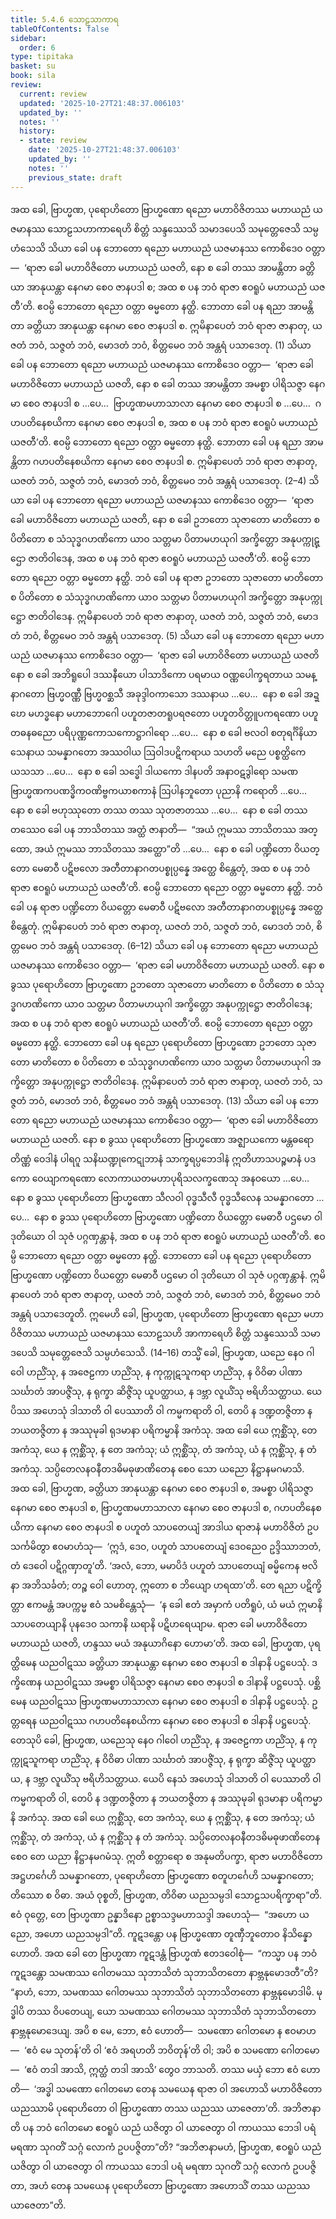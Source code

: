 ```yaml
---
title: 5.4.6 သောဠသာကာရ
tableOfContents: false
sidebar:
  order: 6
type: tipitaka
basket: su
book: sila
review:
  current: review
  updated: '2025-10-27T21:48:37.006103'
  updated_by: ''
  notes: ''
  history:
  - state: review
    date: '2025-10-27T21:48:37.006103'
    updated_by: ''
    notes: ''
    previous_state: draft
---
```



<ReviewStatus review={frontmatter.review} showDetails={true} />

<HypothesisAnnotation frontmatter={frontmatter} />

<DynamicBreadcrumb />

<Division number="344" book="sila" e="ch" v="6" p="132">

<Paragraph number="555" book="sila">
အထ ခေါ, ဗြာဟ္မဏ, ပုရောဟိတော ဗြာဟ္မဏော ရညော မဟာဝိဇိတဿ မဟာယညံ ယဇမာနဿ သောဠသဟာကာရေဟိ စိတ္တံ သန္ဒဿေသိ သမာဒပေသိ သမုတ္တေဇေသိ သမ္ပဟံသေသိ သိယာ ခေါ ပန ဘောတော ရညော မဟာယညံ ယဇမာနဿ ကောစိဒေဝ ဝတ္တာ—  ‘ရာဇာ ခေါ မဟာဝိဇိတော မဟာယညံ ယဇတိ, နော စ ခေါ တဿ အာမန္တိတာ ခတ္တိယာ အာနုယန္တာ နေဂမာ စေဝ ဇာနပဒါ စ; အထ စ ပန ဘဝံ ရာဇာ ဧဝရူပံ မဟာယညံ ယဇတီ’တိ. ဧဝမ္ပိ ဘောတော ရညော ဝတ္တာ ဓမ္မတော နတ္ထိ. ဘောတာ ခေါ ပန ရညာ အာမန္တိတာ ခတ္တိယာ အာနုယန္တာ နေဂမာ စေဝ ဇာနပဒါ စ. ဣမိနာပေတံ ဘဝံ ရာဇာ ဇာနာတု, ယဇတံ ဘဝံ, သဇ္ဇတံ ဘဝံ, မောဒတံ ဘဝံ, စိတ္တမေဝ ဘဝံ အန္တရံ ပသာဒေတု. (1)
</Paragraph>

<Paragraph number="556" book="sila">
သိယာ ခေါ ပန ဘောတော ရညော မဟာယညံ ယဇမာနဿ ကောစိဒေဝ ဝတ္တာ—  ‘ရာဇာ ခေါ မဟာဝိဇိတော မဟာယညံ ယဇတိ, နော စ ခေါ တဿ အာမန္တိတာ အမစ္စာ ပါရိသဇ္ဇာ နေဂမာ စေဝ ဇာနပဒါ စ …ပေ…  ဗြာဟ္မဏမဟာသာလာ နေဂမာ စေဝ ဇာနပဒါ စ …ပေ…  ဂဟပတိနေစယိကာ နေဂမာ စေဝ ဇာနပဒါ စ, အထ စ ပန ဘဝံ ရာဇာ ဧဝရူပံ မဟာယညံ ယဇတီ’တိ. ဧဝမ္ပိ ဘောတော ရညော ဝတ္တာ ဓမ္မတော နတ္ထိ. ဘောတာ ခေါ ပန ရညာ အာမန္တိတာ ဂဟပတိနေစယိကာ နေဂမာ စေဝ ဇာနပဒါ စ. ဣမိနာပေတံ ဘဝံ ရာဇာ ဇာနာတု, ယဇတံ ဘဝံ, သဇ္ဇတံ ဘဝံ, မောဒတံ ဘဝံ, စိတ္တမေဝ ဘဝံ အန္တရံ ပသာဒေတု. (2–4)
</Paragraph>

<Paragraph number="557" book="sila">
သိယာ ခေါ ပန ဘောတော ရညော မဟာယညံ ယဇမာနဿ ကောစိဒေဝ ဝတ္တာ—  ‘ရာဇာ ခေါ မဟာဝိဇိတော မဟာယညံ ယဇတိ, နော စ ခေါ ဥဘတော သုဇာတော မာတိတော စ ပိတိတော စ သံသုဒ္ဓဂဟဏိကော ယာဝ သတ္တမာ ပိတာမဟယုဂါ အက္ခိတ္တော အနုပက္ကုဋ္ဌော ဇာတိဝါဒေန, အထ စ ပန ဘဝံ ရာဇာ ဧဝရူပံ မဟာယညံ ယဇတီ’တိ. ဧဝမ္ပိ ဘောတော ရညော ဝတ္တာ ဓမ္မတော နတ္ထိ. ဘဝံ ခေါ ပန ရာဇာ ဥဘတော သုဇာတော မာတိတော စ ပိတိတော စ သံသုဒ္ဓဂဟဏိကော ယာဝ သတ္တမာ ပိတာမဟယုဂါ အက္ခိတ္တော အနုပက္ကုဋ္ဌော ဇာတိဝါဒေန. ဣမိနာပေတံ ဘဝံ ရာဇာ ဇာနာတု, ယဇတံ ဘဝံ, သဇ္ဇတံ ဘဝံ, မောဒတံ ဘဝံ, စိတ္တမေဝ ဘဝံ အန္တရံ ပသာဒေတု. (5)
</Paragraph>

<Paragraph number="558" book="sila">
သိယာ ခေါ ပန ဘောတော ရညော မဟာယညံ ယဇမာနဿ ကောစိဒေဝ ဝတ္တာ—  ‘ရာဇာ ခေါ မဟာဝိဇိတော မဟာယညံ ယဇတိ နော စ ခေါ အဘိရူပေါ ဒဿနီယော ပါသာဒိကော ပရမာယ ဝဏ္ဏပေါက္ခရတာယ သမန္နာဂတော ဗြဟ္မဝဏ္ဏီ ဗြဟ္မဝစ္ဆသီ အခုဒ္ဒါဝကာသော ဒဿနာယ …ပေ…  နော စ ခေါ အဍ္ဎော မဟဒ္ဓနော မဟာဘောဂေါ ပဟူတဇာတရူပရဇတော ပဟူတဝိတ္တူပကရဏော ပဟူတဓနဓညော ပရိပုဏ္ဏကောသကောဋ္ဌာဂါရော …ပေ…  နော စ ခေါ ဗလဝါ စတုရင်္ဂိနိယာ သေနာယ သမန္နာဂတော အဿဝါယ ဩဝါဒပဋိကရာယ သဟတိ မညေ ပစ္စတ္ထိကေ ယသသာ …ပေ…  နော စ ခေါ သဒ္ဓေါ ဒါယကော ဒါနပတိ အနာဝဋဒွါရော သမဏဗြာဟ္မဏကပဏဒ္ဓိကဝဏိဗ္ဗကယာစကာနံ ဩပါနဘူတော ပုညာနိ ကရောတိ …ပေ…  နော စ ခေါ ဗဟုဿုတော တဿ တဿ သုတဇာတဿ …ပေ…  နော စ ခေါ တဿ တဿေဝ ခေါ ပန ဘာသိတဿ အတ္ထံ ဇာနာတိ—  “အယံ ဣမဿ ဘာသိတဿ အတ္ထော, အယံ ဣမဿ ဘာသိတဿ အတ္ထော”တိ …ပေ…  နော စ ခေါ ပဏ္ဍိတော ဝိယတ္တော မေဓာဝီ ပဋိဗလော အတီတာနာဂတပစ္စုပ္ပန္နေ အတ္ထေ စိန္တေတုံ, အထ စ ပန ဘဝံ ရာဇာ ဧဝရူပံ မဟာယညံ ယဇတီ’တိ. ဧဝမ္ပိ ဘောတော ရညော ဝတ္တာ ဓမ္မတော နတ္ထိ. ဘဝံ ခေါ ပန ရာဇာ ပဏ္ဍိတော ဝိယတ္တော မေဓာဝီ ပဋိဗလော အတီတာနာဂတပစ္စုပ္ပန္နေ အတ္ထေ စိန္တေတုံ. ဣမိနာပေတံ ဘဝံ ရာဇာ ဇာနာတု, ယဇတံ ဘဝံ, သဇ္ဇတံ ဘဝံ, မောဒတံ ဘဝံ, စိတ္တမေဝ ဘဝံ အန္တရံ ပသာဒေတု. (6–12)
</Paragraph>

<Paragraph number="559" book="sila">
သိယာ ခေါ ပန ဘောတော ရညော မဟာယညံ ယဇမာနဿ ကောစိဒေဝ ဝတ္တာ—  ‘ရာဇာ ခေါ မဟာဝိဇိတော မဟာယညံ ယဇတိ. နော စ ခွဿ ပုရောဟိတော ဗြာဟ္မဏော ဥဘတော သုဇာတော မာတိတော စ ပိတိတော စ သံသုဒ္ဓဂဟဏိကော ယာဝ သတ္တမာ ပိတာမဟယုဂါ အက္ခိတ္တော အနုပက္ကုဋ္ဌော ဇာတိဝါဒေန; အထ စ ပန ဘဝံ ရာဇာ ဧဝရူပံ မဟာယညံ ယဇတီ’တိ. ဧဝမ္ပိ ဘောတော ရညော ဝတ္တာ ဓမ္မတော နတ္ထိ. ဘောတော ခေါ ပန ရညော ပုရောဟိတော ဗြာဟ္မဏော ဥဘတော သုဇာတော မာတိတော စ ပိတိတော စ သံသုဒ္ဓဂဟဏိကော ယာဝ သတ္တမာ ပိတာမဟယုဂါ အက္ခိတ္တော အနုပက္ကုဋ္ဌော ဇာတိဝါဒေန. ဣမိနာပေတံ ဘဝံ ရာဇာ ဇာနာတု, ယဇတံ ဘဝံ, သဇ္ဇတံ ဘဝံ, မောဒတံ ဘဝံ, စိတ္တမေဝ ဘဝံ အန္တရံ ပသာဒေတု. (13)
</Paragraph>

<Paragraph number="560" book="sila">
သိယာ ခေါ ပန ဘောတော ရညော မဟာယညံ ယဇမာနဿ ကောစိဒေဝ ဝတ္တာ—  ‘ရာဇာ ခေါ မဟာဝိဇိတော မဟာယညံ ယဇတိ. နော စ ခွဿ ပုရောဟိတော ဗြာဟ္မဏော အဇ္ဈာယကော မန္တဓရော တိဏ္ဏံ ဝေဒါနံ ပါရဂူ သနိဃဏ္ဍုကေဋုဘာနံ သာက္ခရပ္ပဘေဒါနံ ဣတိဟာသပဉ္စမာနံ ပဒကော ဝေယျာကရဏော လောကာယတမဟာပုရိသလက္ခဏေသု အနဝယော …ပေ…  နော စ ခွဿ ပုရောဟိတော ဗြာဟ္မဏော သီလဝါ ဝုဒ္ဓသီလီ ဝုဒ္ဓသီလေန သမန္နာဂတော …ပေ…  နော စ ခွဿ ပုရောဟိတော ဗြာဟ္မဏော ပဏ္ဍိတော ဝိယတ္တော မေဓာဝီ ပဌမော ဝါ ဒုတိယော ဝါ သုဇံ ပဂ္ဂဏှန္တာနံ, အထ စ ပန ဘဝံ ရာဇာ ဧဝရူပံ မဟာယညံ ယဇတီ’တိ. ဧဝမ္ပိ ဘောတော ရညော ဝတ္တာ ဓမ္မတော နတ္ထိ. ဘောတော ခေါ ပန ရညော ပုရောဟိတော ဗြာဟ္မဏော ပဏ္ဍိတော ဝိယတ္တော မေဓာဝီ ပဌမော ဝါ ဒုတိယော ဝါ သုဇံ ပဂ္ဂဏှန္တာနံ. ဣမိနာပေတံ ဘဝံ ရာဇာ ဇာနာတု, ယဇတံ ဘဝံ, သဇ္ဇတံ ဘဝံ, မောဒတံ ဘဝံ, စိတ္တမေဝ ဘဝံ အန္တရံ ပသာဒေတူတိ. ဣမေဟိ ခေါ, ဗြာဟ္မဏ, ပုရောဟိတော ဗြာဟ္မဏော ရညော မဟာဝိဇိတဿ မဟာယညံ ယဇမာနဿ သောဠသဟိ အာကာရေဟိ စိတ္တံ သန္ဒဿေသိ သမာဒပေသိ သမုတ္တေဇေသိ သမ္ပဟံသေသိ. (14–16)
</Paragraph>

</Division>
<Division number="345" book="sila" e="ch" v="6" p="134">

<Paragraph number="561" book="sila">
တသ္မိံ ခေါ, ဗြာဟ္မဏ, ယညေ နေဝ ဂါဝေါ ဟညိံသု, န အဇေဠကာ ဟညိံသု, န ကုက္ကုဋသူကရာ ဟညိံသု, န ဝိဝိဓာ ပါဏာ သင်္ဃာတံ အာပဇ္ဇိံသု, န ရုက္ခာ ဆိဇ္ဇိံသု ယူပတ္ထာယ, န ဒဗ္ဘာ လူယိံသု ဗရိဟိသတ္ထာယ. ယေပိဿ အဟေသုံ ဒါသာတိ ဝါ ပေဿာတိ ဝါ ကမ္မကရာတိ ဝါ, တေပိ န ဒဏ္ဍတဇ္ဇိတာ န ဘယတဇ္ဇိတာ န အဿုမုခါ ရုဒမာနာ ပရိကမ္မာနိ အကံသု. အထ ခေါ ယေ ဣစ္ဆိံသု, တေ အကံသု, ယေ န ဣစ္ဆိံသု, န တေ အကံသု; ယံ ဣစ္ဆိံသု, တံ အကံသု, ယံ န ဣစ္ဆိံသု, န တံ အကံသု. သပ္ပိတေလနဝနီတဒဓိမဓုဖာဏိတေန စေဝ သော ယညော နိဋ္ဌာနမဂမာသိ.
</Paragraph>

</Division>
<Division number="346" book="sila" e="ch" v="6" p="135">

<Paragraph number="562" book="sila">
အထ ခေါ, ဗြာဟ္မဏ, ခတ္တိယာ အာနုယန္တာ နေဂမာ စေဝ ဇာနပဒါ စ, အမစ္စာ ပါရိသဇ္ဇာ နေဂမာ စေဝ ဇာနပဒါ စ, ဗြာဟ္မဏမဟာသာလာ နေဂမာ စေဝ ဇာနပဒါ စ, ဂဟပတိနေစယိကာ နေဂမာ စေဝ ဇာနပဒါ စ ပဟူတံ သာပတေယျံ အာဒါယ ရာဇာနံ မဟာဝိဇိတံ ဥပသင်္ကမိတွာ ဧဝမာဟံသု—  ‘ဣဒံ, ဒေဝ, ပဟူတံ သာပတေယျံ ဒေဝညေဝ ဥဒ္ဒိဿာဘတံ, တံ ဒေဝေါ ပဋိဂ္ဂဏှာတူ’တိ. ‘အလံ, ဘော, မမာပိဒံ ပဟူတံ သာပတေယျံ ဓမ္မိကေန ဗလိနာ အဘိသင်္ခတံ; တဉ္စ ဝေါ ဟောတု, ဣတော စ ဘိယျော ဟရထာ’တိ. တေ ရညာ ပဋိက္ခိတ္တာ ဧကမန္တံ အပက္ကမ္မ ဧဝံ သမစိန္တေသုံ—  ‘န ခေါ ဧတံ အမှာကံ ပတိရူပံ, ယံ မယံ ဣမာနိ သာပတေယျာနိ ပုနဒေဝ သကာနိ ဃရာနိ ပဋိဟရေယျာမ. ရာဇာ ခေါ မဟာဝိဇိတော မဟာယညံ ယဇတိ, ဟန္ဒဿ မယံ အနုယာဂိနော ဟောမာ’တိ.
</Paragraph>

</Division>
<Division number="347" book="sila" e="ch" v="6" p="135">

<Paragraph number="563" book="sila">
အထ ခေါ, ဗြာဟ္မဏ, ပုရတ္ထိမေန ယညဝါဋဿ ခတ္တိယာ အာနုယန္တာ နေဂမာ စေဝ ဇာနပဒါ စ ဒါနာနိ ပဋ္ဌပေသုံ. ဒက္ခိဏေန ယညဝါဋဿ အမစ္စာ ပါရိသဇ္ဇာ နေဂမာ စေဝ ဇာနပဒါ စ ဒါနာနိ ပဋ္ဌပေသုံ. ပစ္ဆိမေန ယညဝါဋဿ ဗြာဟ္မဏမဟာသာလာ နေဂမာ စေဝ ဇာနပဒါ စ ဒါနာနိ ပဋ္ဌပေသုံ. ဥတ္တရေန ယညဝါဋဿ ဂဟပတိနေစယိကာ နေဂမာ စေဝ ဇာနပဒါ စ ဒါနာနိ ပဋ္ဌပေသုံ.
</Paragraph>

<Paragraph number="564" book="sila">
တေသုပိ ခေါ, ဗြာဟ္မဏ, ယညေသု နေဝ ဂါဝေါ ဟညိံသု, န အဇေဠကာ ဟညိံသု, န ကုက္ကုဋသူကရာ ဟညိံသု, န ဝိဝိဓာ ပါဏာ သင်္ဃာတံ အာပဇ္ဇိံသု, န ရုက္ခာ ဆိဇ္ဇိံသု ယူပတ္ထာယ, န ဒဗ္ဘာ လူယိံသု ဗရိဟိသတ္ထာယ. ယေပိ နေသံ အဟေသုံ ဒါသာတိ ဝါ ပေဿာတိ ဝါ ကမ္မကရာတိ ဝါ, တေပိ န ဒဏ္ဍတဇ္ဇိတာ န ဘယတဇ္ဇိတာ န အဿုမုခါ ရုဒမာနာ ပရိကမ္မာနိ အကံသု. အထ ခေါ ယေ ဣစ္ဆိံသု, တေ အကံသု, ယေ န ဣစ္ဆိံသု, န တေ အကံသု; ယံ ဣစ္ဆိံသု, တံ အကံသု, ယံ န ဣစ္ဆိံသု န တံ အကံသု. သပ္ပိတေလနဝနီတဒဓိမဓုဖာဏိတေန စေဝ တေ ယညာ နိဋ္ဌာနမဂမံသု.
</Paragraph>

<Paragraph number="565" book="sila">
ဣတိ စတ္တာရော စ အနုမတိပက္ခာ, ရာဇာ မဟာဝိဇိတော အဋ္ဌဟင်္ဂေဟိ သမန္နာဂတော, ပုရောဟိတော ဗြာဟ္မဏော စတူဟင်္ဂေဟိ သမန္နာဂတော; တိဿော စ ဝိဓာ. အယံ ဝုစ္စတိ, ဗြာဟ္မဏ, တိဝိဓာ ယညသမ္ပဒါ သောဠသပရိက္ခာရာ”တိ.
</Paragraph>

</Division>
<Division number="348" book="sila" e="ch" v="6" p="136">

<Paragraph number="566" book="sila">
ဧဝံ ဝုတ္တေ, တေ ဗြာဟ္မဏာ ဥန္နာဒိနော ဥစ္စာသဒ္ဒမဟာသဒ္ဒါ အဟေသုံ—  “အဟော ယညော, အဟော ယညသမ္ပဒါ”တိ. ကူဋဒန္တော ပန ဗြာဟ္မဏော တူဏှီဘူတောဝ နိသိန္နော ဟောတိ. အထ ခေါ တေ ဗြာဟ္မဏာ ကူဋဒန္တံ ဗြာဟ္မဏံ ဧတဒဝေါစုံ—  “ကသ္မာ ပန ဘဝံ ကူဋဒန္တော သမဏဿ ဂေါတမဿ သုဘာသိတံ သုဘာသိတတော နာဗ္ဘနုမောဒတီ”တိ? “နာဟံ, ဘော, သမဏဿ ဂေါတမဿ သုဘာသိတံ သုဘာသိတတော နာဗ္ဘနုမောဒါမိ. မုဒ္ဓါပိ တဿ ဝိပတေယျ, ယော သမဏဿ ဂေါတမဿ သုဘာသိတံ သုဘာသိတတော နာဗ္ဘနုမောဒေယျ. အပိ စ မေ, ဘော, ဧဝံ ဟောတိ—  သမဏော ဂေါတမော န ဧဝမာဟ—  ‘ဧဝံ မေ သုတန်’တိ ဝါ ‘ဧဝံ အရဟတိ ဘဝိတုန်’တိ ဝါ; အပိ စ သမဏော ဂေါတမော—  ‘ဧဝံ တဒါ အာသိ, ဣတ္ထံ တဒါ အာသိ’ တွေဝ ဘာသတိ. တဿ မယှံ ဘော ဧဝံ ဟောတိ—  ‘အဒ္ဓါ သမဏော ဂေါတမော တေန သမယေန ရာဇာ ဝါ အဟောသိ မဟာဝိဇိတော ယညဿာမိ ပုရောဟိတော ဝါ ဗြာဟ္မဏော တဿ ယညဿ ယာဇေတာ’တိ. အဘိဇာနာတိ ပန ဘဝံ ဂေါတမော ဧဝရူပံ ယညံ ယဇိတွာ ဝါ ယာဇေတွာ ဝါ ကာယဿ ဘေဒါ ပရံ မရဏာ သုဂတိံ သဂ္ဂံ လောကံ ဥပပဇ္ဇိတာ”တိ? “အဘိဇာနာမဟံ, ဗြာဟ္မဏ, ဧဝရူပံ ယညံ ယဇိတွာ ဝါ ယာဇေတွာ ဝါ ကာယဿ ဘေဒါ ပရံ မရဏာ သုဂတိံ သဂ္ဂံ လောကံ ဥပပဇ္ဇိတာ, အဟံ တေန သမယေန ပုရောဟိတော ဗြာဟ္မဏော အဟောသိံ တဿ ယညဿ ယာဇေတာ”တိ.
</Paragraph>
</Division>